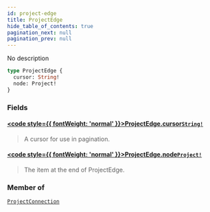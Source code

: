 ```yaml
---
id: project-edge
title: ProjectEdge
hide_table_of_contents: true
pagination_next: null
pagination_prev: null
---
```








No description

```graphql
type ProjectEdge {
  cursor: String!
  node: Project!
}
```


### Fields

#### [<code style={{ fontWeight: 'normal' }}>ProjectEdge.<b>cursor</b></code>](#)<Bullet />[`String!`](/scalars/string) <Badge class="secondary" text="non-null"/> <Badge class="secondary" text="scalar"/>
> A cursor for use in pagination.
> 

#### [<code style={{ fontWeight: 'normal' }}>ProjectEdge.<b>node</b></code>](#)<Bullet />[`Project!`](/objects/project) <Badge class="secondary" text="non-null"/> <Badge class="secondary" text="object"/>
> The item at the end of ProjectEdge.
> 



### Member of

[`ProjectConnection`](/objects/project-connection)  <Badge class="secondary" text="object"/>



